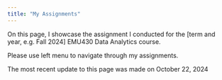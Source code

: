 ```yaml
---
title: "My Assignments"
---
```


On this page, I showcase the assignment I conducted for the \[term and year, e.g. Fall 2024\] EMU430 Data Analytics course.

Please use left menu to navigate through my assignments.

The most recent update to this page was made on October 22, 2024
